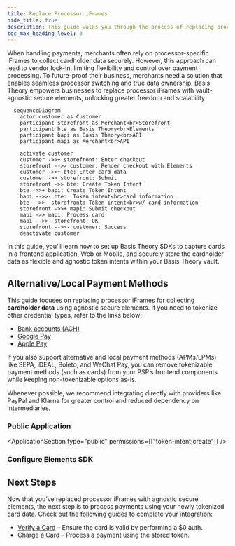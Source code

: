 ```yaml
---
title: Replace Processor iFrames
hide_title: true
description: This guide walks you through the process of replacing processor-specific iFrames with external vault-agnostic secure frontend elements, ensuring a more flexible and scalable payment integration.
toc_max_heading_level: 3
---
```


<Intro
  title="Replace Processor iFrames"
  caption="Own your card data by replacing processor iFrames with modern agnostic elements."
/>

When handling payments, merchants often rely on processor-specific iFrames to collect cardholder data securely. However, this approach can lead to vendor lock-in, limiting flexibility and control over payment processing. To future-proof their business, merchants need a solution that enables seamless processor switching and true data ownership. Basis Theory empowers businesses to replace processor iFrames with vault-agnostic secure elements, unlocking greater freedom and scalability.

```mermaid
  sequenceDiagram
    actor customer as Customer
    participant storefront as Merchant<br>Storefront
    participant bte as Basis Theory<br>Elements
    participant bapi as Basis Theory<br>API
    participant mapi as Merchant<br>API

    activate customer
    customer ->>+ storefront: Enter checkout
    storefront -->> customer: Render checkout with Elements
    customer ->>+ bte: Enter card data
    customer ->> storefront: Submit
    storefront ->> bte: Create Token Intent
    bte ->>+ bapi: Create Token Intent
    bapi -->>- bte:  Token intent<br>card information
    bte -->>- storefront: Token intent<br>w/ card information
    storefront ->>+ mapi: Submit checkout
    mapi ->> mapi: Process card
    mapi -->>- storefront: OK
    storefront -->>- customer: Success
    deactivate customer
```

In this guide, you'll learn how to set up Basis Theory SDKs to capture cards in a frontend application, Web or Mobile, and securely store the cardholder data as flexible and agnostic token intents within your Basis Theory vault.

## Alternative/Local Payment Methods

This guide focuses on replacing processor iFrames for collecting **cardholder data** using agnostic secure elements. If you need to tokenize other credential types, refer to the links below:
- [Bank accounts (ACH)](/docs/guides/banks/collect-bank-accounts)
- [Google Pay](/docs/guides/google-pay/accept-payments)
- [Apple Pay](/docs/guides/apple-pay/accept)

If you also support alternative and local payment methods (APMs/LPMs) like SEPA, iDEAL, Boleto, and WeChat Pay, you can remove tokenizable payment methods (such as cards) from your PSP’s frontend components while keeping non-tokenizable options as-is.

<Alert>Whenever possible, we recommend integrating directly with providers like PayPal and Klarna for greater control and reduced dependency on intermediaries.</Alert>

<GettingStartedSection />

### Public Application

<ApplicationSection type="public" permissions={["token-intent:create"]} />

### Configure Elements SDK

<ConfigureElementsSection />

<AddElementsSection/>

<TokenizationSection />

<AuthenticateCardSection type="intent" />

## Next Steps

Now that you’ve replaced processor iFrames with agnostic secure elements, the next step is to process payments using your newly tokenized card data. Check out the following guides to complete your integration:

- [Verify a Card](/docs/card-payments/verify-card) – Ensure the card is valid by performing a $0 auth.
- [Charge a Card](/docs/card-payments/charge-card) – Process a payment using the stored token.
